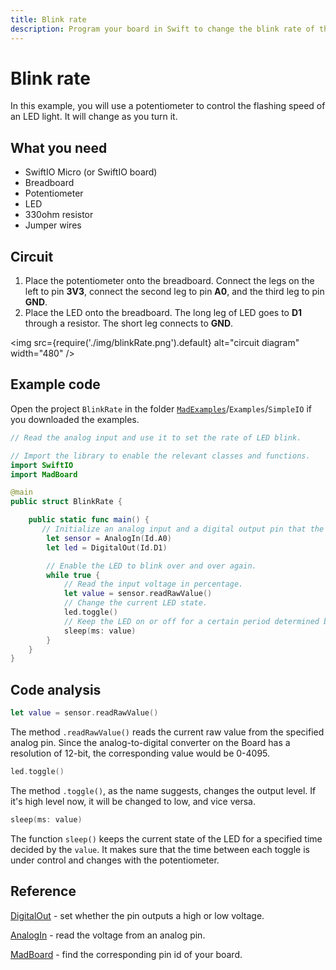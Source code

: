 ```yaml
---
title: Blink rate
description: Program your board in Swift to change the blink rate of the LED using a potentiometer.
---
```


# Blink rate

In this example, you will use a potentiometer to control the flashing speed of an LED light. It will change as you turn it.

## What you need

- SwiftIO Micro (or SwiftIO board)
- Breadboard
- Potentiometer
- LED
- 330ohm resistor
- Jumper wires


## Circuit


1. Place the potentiometer onto the breadboard. Connect the legs on the left to pin **3V3**, connect the second leg to pin **A0**, and the third leg to pin **GND**.
2. Place the LED onto the breadboard. The long leg of LED goes to **D1** through a resistor. The short leg connects to **GND**.


<img
  src={require('./img/blinkRate.png').default}
  alt="circuit diagram" width="480"
/>


## Example code

Open the project `BlinkRate` in the folder [`MadExamples`](https://github.com/madmachineio/MadExamples)/`Examples`/`SimpleIO` if you downloaded the examples.


```swift title="BlinkRate.swift" showLineNumbers
// Read the analog input and use it to set the rate of LED blink.

// Import the library to enable the relevant classes and functions.
import SwiftIO
import MadBoard

@main
public struct BlinkRate {

    public static func main() {
       // Initialize an analog input and a digital output pin that the components are connected to.
        let sensor = AnalogIn(Id.A0)
        let led = DigitalOut(Id.D1)

        // Enable the LED to blink over and over again.
        while true {
            // Read the input voltage in percentage.
            let value = sensor.readRawValue()
            // Change the current LED state.
            led.toggle()
            // Keep the LED on or off for a certain period determined by the value you get.
            sleep(ms: value)
        }
    }
}
```

## Code analysis

```swift
let value = sensor.readRawValue()
```

The method `.readRawValue()` reads the current raw value from the specified analog pin. Since the analog-to-digital converter on the Board has a resolution of 12-bit, the corresponding value would be 0-4095.

```swift
led.toggle()
```

The method `.toggle()`, as the name suggests, changes the output level. If it's high level now, it will be changed to low, and vice versa.

```swift
sleep(ms: value)
```
The function `sleep()` keeps the current state of the LED for a specified time decided by the `value`. It makes sure that the time between each toggle is under control and changes with the potentiometer.

## Reference

[DigitalOut](https://madmachineio.github.io/SwiftIO/documentation/swiftio/digitalout) - set whether the pin outputs a high or low voltage.

[AnalogIn](https://madmachineio.github.io/SwiftIO/documentation/swiftio/analogin) - read the voltage from an analog pin.

[MadBoard](https://github.com/madmachineio/MadBoards) - find the corresponding pin id of your board.

